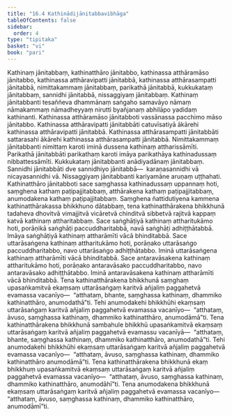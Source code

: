 ```yaml
---
title: "16.4 Kathinādijānitabbavibhāga"
tableOfContents: false
sidebar:
  order: 4
type: "tipitaka"
basket: "vi"
book: "pari"
---
```



<DynamicBreadcrumb />

<Division number="412" book="pari">

<Paragraph number="1904" book="pari">
Kathinaṃ jānitabbaṃ, kathinatthāro jānitabbo, kathinassa atthāramāso jānitabbo, kathinassa atthāravipatti jānitabbā, kathinassa atthārasampatti jānitabbā, nimittakammaṃ jānitabbaṃ, parikathā jānitabbā, kukkukataṃ jānitabbaṃ, sannidhi jānitabbā, nissaggiyaṃ jānitabbaṃ.
</Paragraph>

<Paragraph number="1905" book="pari">
<Emphasis>Kathinaṃ jānitabban</Emphasis>ti tesaññeva dhammānaṃ saṅgaho samavāyo nāmaṃ nāmakammaṃ nāmadheyyaṃ nirutti byañjanaṃ abhilāpo yadidaṃ kathinanti.
</Paragraph>

<Paragraph number="1906" book="pari">
<Emphasis>Kathinassa atthāramāso jānitabbo</Emphasis>ti vassānassa pacchimo māso jānitabbo.
</Paragraph>

<Paragraph number="1907" book="pari">
<Emphasis>Kathinassa atthāravipatti jānitabbā</Emphasis>ti catuvīsatiyā ākārehi kathinassa atthāravipatti jānitabbā.
</Paragraph>

<Paragraph number="1908" book="pari">
<Emphasis>Kathinassa atthārasampatti jānitabbā</Emphasis>ti sattarasahi ākārehi kathinassa atthārasampatti jānitabbā.
</Paragraph>

<Paragraph number="1909" book="pari">
<Emphasis>Nimittakammaṃ jānitabban</Emphasis>ti nimittaṃ karoti iminā dussena kathinaṃ attharissāmīti.
</Paragraph>

<Paragraph number="1910" book="pari">
<Emphasis>Parikathā jānitabbā</Emphasis>ti parikathaṃ karoti imāya parikathāya kathinadussaṃ nibbattessāmīti.
</Paragraph>

<Paragraph number="1911" book="pari">
<Emphasis>Kukkukataṃ jānitabban</Emphasis>ti anādiyadānaṃ jānitabbaṃ.
</Paragraph>

<Paragraph number="1912" book="pari">
<Emphasis>Sannidhi jānitabbā</Emphasis>ti dve sannidhiyo jānitabbā—  karaṇasannidhi vā nicayasannidhi vā.
</Paragraph>

<Paragraph number="1913" book="pari">
<Emphasis>Nissaggiyaṃ jānitabban</Emphasis>ti kariyamāne aruṇaṃ uṭṭhahati.
</Paragraph>

<Paragraph number="1914" book="pari">
<Emphasis>Kathinatthāro jānitabbo</Emphasis>ti sace saṃghassa kathinadussaṃ uppannaṃ hoti, saṃghena kathaṃ paṭipajjitabbaṃ, atthārakena kathaṃ paṭipajjitabbaṃ, anumodakena kathaṃ paṭipajjitabbaṃ.
</Paragraph>

</Division>
<Division number="413" book="pari">

<Paragraph number="1915" book="pari">
Saṃghena ñattidutiyena kammena kathinatthārakassa bhikkhuno dātabbaṃ, tena kathinatthārakena bhikkhunā tadaheva dhovitvā vimajjitvā vicāretvā chinditvā sibbetvā rajitvā kappaṃ katvā kathinaṃ attharitabbaṃ. Sace saṅghāṭiyā kathinaṃ attharitukāmo hoti, porāṇikā saṅghāṭi paccuddharitabbā, navā saṅghāṭi adhiṭṭhātabbā. Imāya saṅghāṭiyā kathinaṃ attharāmīti vācā bhinditabbā. Sace uttarāsaṅgena kathinaṃ attharitukāmo hoti, porāṇako uttarāsaṅgo paccuddharitabbo, navo uttarāsaṅgo adhiṭṭhātabbo. Iminā uttarāsaṅgena kathinaṃ attharāmīti vācā bhinditabbā. Sace antaravāsakena kathinaṃ attharitukāmo hoti, porāṇako antaravāsako paccuddharitabbo, navo antaravāsako adhiṭṭhātabbo. Iminā antaravāsakena kathinaṃ attharāmīti vācā bhinditabbā. Tena kathinatthārakena bhikkhunā saṃghaṃ upasaṅkamitvā ekaṃsaṃ uttarāsaṅgaṃ karitvā añjaliṃ paggahetvā evamassa vacanīyo—  “atthataṃ, bhante, saṃghassa kathinaṃ, dhammiko kathinatthāro, anumodathā”ti. Tehi anumodakehi bhikkhūhi ekaṃsaṃ uttarāsaṅgaṃ karitvā añjaliṃ paggahetvā evamassa vacanīyo—  “atthataṃ, āvuso, saṃghassa kathinaṃ, dhammiko kathinatthāro, anumodāmā”ti. Tena kathinatthārakena bhikkhunā sambahule bhikkhū upasaṅkamitvā ekaṃsaṃ uttarāsaṅgaṃ karitvā añjaliṃ paggahetvā evamassu vacanīyā—  “atthataṃ, bhante, saṃghassa kathinaṃ, dhammiko kathinatthāro, anumodathā”ti. Tehi anumodakehi bhikkhūhi ekaṃsaṃ uttarāsaṅgaṃ karitvā añjaliṃ paggahetvā evamassa vacanīyo—  “atthataṃ, āvuso, saṃghassa kathinaṃ, dhammiko kathinatthāro anumodāmā”ti. Tena kathinatthārakena bhikkhunā ekaṃ bhikkhuṃ upasaṅkamitvā ekaṃsaṃ uttarāsaṅgaṃ karitvā añjaliṃ paggahetvā evamassa vacanīyo—  “atthataṃ, āvuso, saṃghassa kathinaṃ, dhammiko kathinatthāro, anumodāhī”ti. Tena anumodakena bhikkhunā ekaṃsaṃ uttarāsaṅgaṃ karitvā añjaliṃ paggahetvā evamassa vacanīyo—  “atthataṃ, āvuso, saṃghassa kathinaṃ, dhammiko kathinatthāro, anumodāmī”ti.
</Paragraph>
</Division>